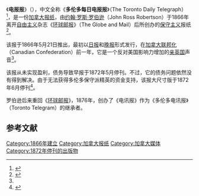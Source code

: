{{Infobox magazine
| title          = 多伦多每日电报报<br/>The Toronto Daily Telegraph
| image_file     =
| image_caption  = 
| editor         = 
| editor_title   = 
| frequency      = 
| founder      = 约翰·罗斯·罗伯逊<ref>{{cite book|title=The Twainian|url=https://books.google.com/books?id=jJkIAQAAIAAJ|year=1960|publisher=Mark Twain Research Foundation|pages=20–}}</ref>
| total_circulation= 
| circulation_year= 
| category       = 
| company        = 
| firstdate      = 1866年5月21日<ref name="Library1974">{{cite book|author=University of British Columbia. Library|title=Reference Publication|url=https://books.google.com/books?id=tOFXAAAAYAAJ|year=1974|pages=15–}}</ref>
| country        ={{CAN}}[[多伦多|多伦多]]
| based          =
| language       = 英语
| website        = 
| issn           = 
}}

《'''电报报'''》（{{lang-en|The Telegraph}}），中文全称《'''多伦多每日电报报'''》（The Toronto Daily Telegraph）<ref name="McGee2014">{{cite book|author=Robert McGee|title=Fenianism: The Toronto Reaction 1858-1868|url=https://books.google.com/books?id=wA-eBgAAQBAJ&pg=PA407|date=April 2014|publisher=Lulu.com|isbn=978-1-4834-0905-4|pages=407–|access-date=2020-07-05|archive-date=2020-07-10|archive-url=https://web.archive.org/web/20200710021350/https://books.google.com/books?id=wA-eBgAAQBAJ&pg=PA407|dead-url=no}}</ref>，是一份[[加拿大|加拿大]][[报纸|报纸]]，由[[约翰·罗斯·罗伯逊|约翰·罗斯·罗伯逊]]（John Ross Robertson）于1866年离开[[自由主义|自由主义]]杂志《[[环球邮报|环球邮报]]》（The Globe and Mail）后所创办的[[保守主义|保守主义]]报纸<ref name="auto">{{cite web|url=http://torontoist.com/2016/08/historicist-the-telegraph-and-the-early-career-of-john-ross-robertson/|title=Historicist: The Telegraph and the Early Career of John Ross Robertson|first=|last=Torontoist|date=2016-08-27|publisher=|accessdate=2018-04-15|archive-date=2018-04-16|archive-url=https://web.archive.org/web/20180416200513/https://torontoist.com/2016/08/historicist-the-telegraph-and-the-early-career-of-john-ross-robertson/|dead-url=no}}</ref>。

该报于1866年5月21日推出，最初以[[日报|日报]]和[[晚报|晚报]]形式发行，在[[加拿大联邦化|加拿大联邦化]]（Canadian Confederation）前一年，它是一个反对美国影响力增加的[[亲英国|亲英国]]声音<ref name="auto"/>。

该报从未实现盈利，债务导致早报于1872年5月停刊。不过，它的债务问题依然没有得到解决。由于无法获得多伦多保守派精英的资金支持，该报大尺寸版于1872年6月停刊<ref>{{cite web|url=http://www.blogto.com/city/2011/12/toronto_newspapers_of_the_past_and_present/|title=Toronto newspapers of the past (and present)|publisher=|accessdate=2018-04-15|archive-date=2018-04-17|archive-url=https://web.archive.org/web/20180417022849/https://www.blogto.com/city/2011/12/toronto_newspapers_of_the_past_and_present/|dead-url=no}}</ref>。

罗伯逊后来重回《[[环球邮报|环球邮报]]》，1876年，创办了《电讯报》作为《多伦多电讯报》（Toronto Telegram）的继承者。

==参考文献==
{{Reflist}}

[[Category:1866年建立|Category:1866年建立]]
[[Category:加拿大报纸|Category:加拿大报纸]]
[[Category:加拿大媒体|Category:加拿大媒体]]
[[Category:1872年停刊的出版物|Category:1872年停刊的出版物]]